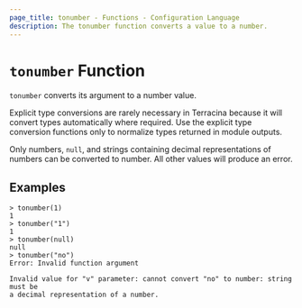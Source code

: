 ```yaml
---
page_title: tonumber - Functions - Configuration Language
description: The tonumber function converts a value to a number.
---
```


# `tonumber` Function

`tonumber` converts its argument to a number value.

Explicit type conversions are rarely necessary in Terracina because it will
convert types automatically where required. Use the explicit type conversion
functions only to normalize types returned in module outputs.

Only numbers, `null`, and strings containing decimal representations of numbers can be
converted to number. All other values will produce an error.

## Examples

```
> tonumber(1)
1
> tonumber("1")
1
> tonumber(null)
null
> tonumber("no")
Error: Invalid function argument

Invalid value for "v" parameter: cannot convert "no" to number: string must be
a decimal representation of a number.
```
